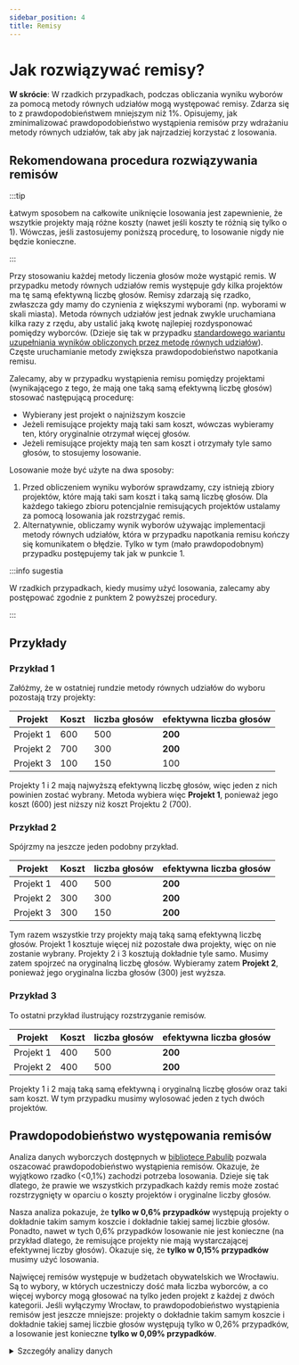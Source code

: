 ```yaml
---
sidebar_position: 4
title: Remisy
---
```



# Jak rozwiązywać remisy?

<div class="summary">
<b>W skrócie</b>:
W rzadkich przypadkach, podczas obliczania wyniku wyborów za pomocą metody równych udziałów mogą występować remisy.
Zdarza się to z prawdopodobieństwem mniejszym niż 1%.
Opisujemy, jak zminimalizować prawdopodobieństwo wystąpienia remisów przy wdrażaniu metody równych udziałów, tak aby jak najrzadziej korzystać z losowania.
</div>

## Rekomendowana procedura rozwiązywania remisów

:::tip

Łatwym sposobem na całkowite uniknięcie losowania jest zapewnienie, że wszytkie projekty mają różne koszty (nawet jeśli koszty te różnią się tylko o <Currency>1</Currency>). 
Wówczas, jeśli zastosujemy poniższą procedurę, to losowanie nigdy nie będzie konieczne.

:::

Przy stosowaniu każdej metody liczenia głosów może wystąpić remis. W przypadku metody równych udziałów remis występuje gdy kilka projektów ma tę samą efektywną liczbę głosów.
Remisy zdarzają się rzadko, zwłaszcza gdy mamy do czynienia z większymi wyborami (np. wyborami w skali miasta).
Metoda równych udziałów jest jednak zwykle uruchamiana kilka razy z rzędu, aby ustalić jaką kwotę najlepiej rozdysponować pomiędzy wyborców. 
(Dzieje się tak w przypadku [standardowego wariantu uzupełniania wyników obliczonych przez metodę równych udziałów](implementation/completion)).
Częste uruchamianie metody zwiększa prawdopodobieństwo napotkania remisu.

Zalecamy, aby w przypadku wystąpienia remisu pomiędzy projektami (wynikającego z tego, że mają one taką samą efektywną liczbę głosów) stosować następującą procedurę:
* Wybierany jest projekt o najniższym koszcie
* Jeżeli remisujące projekty mają taki sam koszt, wówczas wybieramy ten, który oryginalnie otrzymał więcej głosów.
* Jeżeli remisujące projekty mają ten sam koszt i otrzymały tyle samo głosów, to stosujemy losowanie.

Losowanie może być użyte na dwa sposoby:
1. Przed obliczeniem wyniku wyborów sprawdzamy, czy istnieją zbiory projektów, które mają taki sam koszt i taką samą liczbę głosów. 
Dla każdego takiego zbioru potencjalnie remisujących projektów ustalamy za pomocą losowania jak rozstrzygać remis.
2. Alternatywnie, obliczamy wynik wyborów używając implementacji metody równych udziałów, która w przypadku napotkania remisu kończy się komunikatem o błędzie. Tylko w tym (mało prawdopodobnym) przypadku postępujemy tak jak w punkcie 1.

:::info sugestia

W rzadkich przypadkach, kiedy musimy użyć losowania, zalecamy aby postępować zgodnie z punktem 2 powyższej procedury.

:::

## Przykłady

### Przykład 1
Załóżmy, że w ostatniej rundzie metody równych udziałów do wyboru pozostają trzy projekty:

| Projekt | Koszt | liczba głosów | efektywna liczba głosów |
| --- | --- | --- | --- |
| Projekt 1 | <Currency>600</Currency> | 500 | **200** |
| Projekt 2 | <Currency>700</Currency> | 300 | **200** |
| Projekt 3 | <Currency>100</Currency> | 150 | 100 |

Projekty 1 i 2 mają najwyższą efektywną liczbę głosów, więc jeden z nich powinien zostać wybrany. 
Metoda wybiera więc **Projekt 1**, ponieważ jego koszt (<Currency>600</Currency>) jest niższy niż koszt Projektu 2 (<Currency>700</Currency>).

### Przykład 2

Spójrzmy na jeszcze jeden podobny przykład.

| Projekt | Koszt | liczba głosów | efektywna liczba głosów|
| --- | --- | --- | --- |
| Projekt 1 | <Currency>400</Currency> | 500 | **200** |
| Projekt 2 | <Currency>300</Currency> | 300 | **200** |
| Projekt 3 | <Currency>300</Currency> | 150 | **200** |

Tym razem wszystkie trzy projekty mają taką samą efektywną liczbę głosów.
Projekt 1 kosztuje więcej niż pozostałe dwa projekty, więc on nie zostanie wybrany.
Projekty 2 i 3 kosztują dokładnie tyle samo. Musimy zatem spojrzeć na oryginalną liczbę głosów.
Wybieramy zatem  **Projekt 2**, ponieważ jego oryginalna liczba głosów (300) jest wyższa.

### Przykład 3

To ostatni przykład ilustrujący rozstrzyganie remisów.

| Projekt | Koszt | liczba głosów | efektywna liczba głosów |
| --- | --- | --- | --- |
| Projekt 1 | <Currency>400</Currency> | 500 | **200** |
| Projekt 2 | <Currency>400</Currency> | 500 | **200** |

Projekty 1 i 2 mają taką samą  efektywną i oryginalną liczbę głosów oraz taki sam koszt.
W tym przypadku musimy wylosować jeden z tych dwóch projektów.

## Prawdopodobieństwo występowania remisów

Analiza danych wyborczych dostępnych w [bibliotece Pabulib](http://pabulib.org/) pozwala oszacować prawdopodobieństwo wystąpienia remisów.
Okazuje, że wyjątkowo rzadko (<0,1%) zachodzi potrzeba losowania.
Dzieje się tak dlatego, że prawie we wszystkich przypadkach każdy remis może zostać rozstrzygnięty w oparciu o koszty projektów i oryginalne liczby głosów.

Nasza analiza pokazuje, że **tylko w 0,6% przypadków** występują projekty o dokładnie takim samym koszcie i dokładnie takiej samej liczbie głosów.
Ponadto, nawet w tych 0,6% przypadków losowanie nie jest konieczne
(na przykład dlatego, że remisujące projekty nie mają wystarczającej efektywnej liczby głosów).
Okazuje się, że **tylko w 0,15% przypadków** musimy użyć losowania.

Najwięcej remisów występuje w budżetach obywatelskich we Wrocławiu.
Są to wybory, w których uczestniczy dość mała liczba wyborców, a co więcej wyborcy mogą głosować na tylko jeden projekt z każdej z dwóch kategorii.
Jeśli wyłączymy Wrocław, to prawdopodobieństwo wystąpienia remisów jest jeszcze mniejsze:
projekty o dokładnie takim samym koszcie i dokładnie takiej samej liczbie głosów występują tylko w 0,26% przypadków, 
a losowanie jest konieczne **tylko w 0,09% przypadków**.

<details>
<summary>Szczegóły analizy danych</summary>

Analizę przeprowadziliśmy w styczniu 2023 roku z wykorzystaniem danych wyborczych z biblioteki Pabulib dla miast, które stosują głosowanie przez aprobaty. Przeanalizowaliśmy łącznie 480 wyborów przeprowadzonych w następujących miastach: Gdańsk, Warszawa, Wrocław i Zabrze. 
Jeśli nie liczyć Wrocławia, mamy 383 instancje wyborcze. 

Aby uzyskać bardziej precyzyjne oszacowanie prawdopodobieństwa wystąpienia remisu, dla każdej instancji wyborczej przeprowadziliśmy symulację 100 razy.
W każdej iteracji wybieraliśmy od 30% do 80% wyborców (czyli w losowy sposób zmniejszamy wybory), a następnie sprawdzaliśmy, czy istnieje para projektów o takim samym koszcie i takiej samej liczbie głosów.
Jeśli takie projekty istniały, sprawdzaliśmy, czy metoda równych udziałów (wykorzystująca standardową metodę [uzupełniania](implementation/completion)) napotka remis.

Jeśli spojrzymy tylko na oryginalne wybory (bez losowego zmniejszania),
to para projektów o takim samym koszcie i takiej samej liczbie głosów występuje w 1,25% przypadków. Losowanie jest konieczne w 0,21% przypadków. Wyłączając wybory we Wrocławiu, liczby te wynoszą odpowiednio 0,5% i 0,0%.

Kod źródłowy programów użytych do tej analizy [jest ogólnodostępny na GitHub](https://gist.github.com/DominikPeters/2208ca4c7c1464bc1d3956829195f20a).
</details>